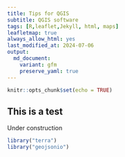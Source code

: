 ```yaml
---
title: Tips for QGIS
subtitle: QGIS software
tags: [R,leaflet,Jekyll, html, maps]
leafletmap: true
always_allow_html: yes
last_modified_at: 2024-07-06
output: 
  md_document:
    variant: gfm
    preserve_yaml: true
---
```


```r
knitr::opts_chunk$set(echo = TRUE)

```


## This is a test

Under construction
```r
library("terra")
library("geojsonio")
```

